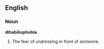==English==

===Noun===
'''dihabiliophobia'''

# {{phobia}} The fear of undressing in front of someone.